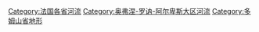 [[Category:法国各省河流|Category:法国各省河流]]
[[Category:奥弗涅-罗讷-阿尔卑斯大区河流|Category:奥弗涅-罗讷-阿尔卑斯大区河流]]
[[Category:多姆山省地形|Category:多姆山省地形]]